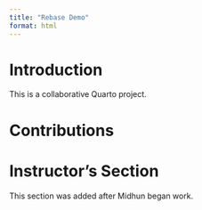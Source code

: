 ```yaml
---
title: "Rebase Demo"
format: html
---
```


# Introduction

This is a collaborative Quarto project.

# Contributions

<!-- Student sections will go here -->

# Instructor's Section

This section was added after Midhun began work.